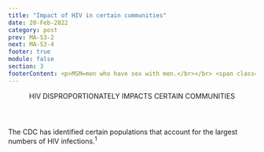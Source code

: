 ```yaml
---
title: "Impact of HIV in certain cummunities"
date: 20-Feb-2022
category: post
prev: MA-S3-2
next: MA-S3-4
footer: true
module: false
section: 3
footerContent: <p>MSM=men who have sex with men.</br></br> <span class='font-bold'>References&#58 1.</span> Centers for Disease Control and Prevention. Populations at Greatest Risk. May 12, 2020. Accessed May 19, 2022. https://www.cdc.gov/hiv/policies/hip/risk.html <span class='font-bold'>2.</span> Centers for Disease Control and Prevention. HIV Surveillance Report, 2019. Vol 32. May 2021. Accessed May 19, 2022. https://www.cdc.gov/hiv/library/reports/hiv-surveillance.html <span class='font-bold'>3.</span> Artiga S. Health Disparities Are a Symptom of Broader Social and Economic Inequities. June 1, 2020. Accessed May 19, 2022. https://www.kff.org/policy-watch/health-disparities-symptom-broader-social-economic-inequities#:~:text=Health%20disparities%2C%20including%20disparities%20related,a%20relatively%20weak% 20health%20determinant</p>
---
```


<Header>
  HIV <span className="text-red"> DISPROPORTIONATELY IMPACTS </span> CERTAIN
  COMMUNITIES
</Header>
<SubHeader>
  The CDC has identified certain populations that account for the largest
  numbers of HIV infections.<sup>1</sup>
</SubHeader>

<MAS33 />
